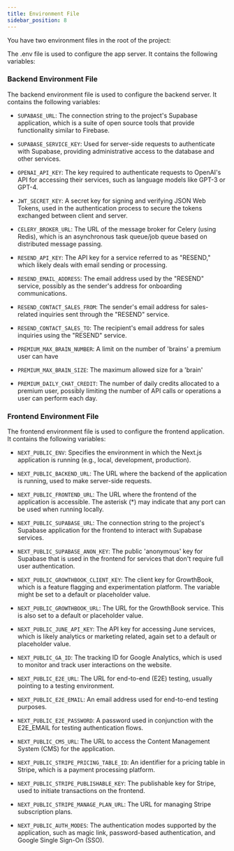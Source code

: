 ---
title: Environment File
sidebar_position: 8
---

You have two environment files in the root of the project:

The .env file is used to configure the app server. It contains the following variables:

### Backend Environment File

The backend environment file is used to configure the backend server. It contains the following variables:

- `SUPABASE_URL`: The connection string to the project's Supabase application, which is a suite of open source tools that provide functionality similar to Firebase.

- `SUPABASE_SERVICE_KEY`: Used for server-side requests to authenticate with Supabase, providing administrative access to the database and other services.

- `OPENAI_API_KEY`: The key required to authenticate requests to OpenAI's API for accessing their services, such as language models like GPT-3 or GPT-4.

- `JWT_SECRET_KEY`: A secret key for signing and verifying JSON Web Tokens, used in the authentication process to secure the tokens exchanged between client and server.

- `CELERY_BROKER_URL`: The URL of the message broker for Celery (using Redis), which is an asynchronous task queue/job queue based on distributed message passing.

- `RESEND_API_KEY`: The API key for a service referred to as "RESEND," which likely deals with email sending or processing.

- `RESEND_EMAIL_ADDRESS`: The email address used by the "RESEND" service, possibly as the sender's address for onboarding communications.

- `RESEND_CONTACT_SALES_FROM`: The sender's email address for sales-related inquiries sent through the "RESEND" service.

- `RESEND_CONTACT_SALES_TO`: The recipient's email address for sales inquiries using the "RESEND" service.

- `PREMIUM_MAX_BRAIN_NUMBER`: A limit on the number of 'brains' a premium user can have

- `PREMIUM_MAX_BRAIN_SIZE`: The maximum allowed size for a 'brain'

- `PREMIUM_DAILY_CHAT_CREDIT`: The number of daily credits allocated to a premium user, possibly limiting the number of API calls or operations a user can perform each day.

### Frontend Environment File

The frontend environment file is used to configure the frontend application. It contains the following variables:

- `NEXT_PUBLIC_ENV`: Specifies the environment in which the Next.js application is running (e.g., local, development, production).

- `NEXT_PUBLIC_BACKEND_URL`: The URL where the backend of the application is running, used to make server-side requests.

- `NEXT_PUBLIC_FRONTEND_URL`: The URL where the frontend of the application is accessible. The asterisk (*) may indicate that any port can be used when running locally.

- `NEXT_PUBLIC_SUPABASE_URL`: The connection string to the project's Supabase application for the frontend to interact with Supabase services.

- `NEXT_PUBLIC_SUPABASE_ANON_KEY`: The public 'anonymous' key for Supabase that is used in the frontend for services that don't require full user authentication.

- `NEXT_PUBLIC_GROWTHBOOK_CLIENT_KEY`: The client key for GrowthBook, which is a feature flagging and experimentation platform. The variable might be set to a default or placeholder value.

- `NEXT_PUBLIC_GROWTHBOOK_URL`: The URL for the GrowthBook service. This is also set to a default or placeholder value.

- `NEXT_PUBLIC_JUNE_API_KEY`: The API key for accessing June services, which is likely analytics or marketing related, again set to a default or placeholder value.

- `NEXT_PUBLIC_GA_ID`: The tracking ID for Google Analytics, which is used to monitor and track user interactions on the website.

- `NEXT_PUBLIC_E2E_URL`: The URL for end-to-end (E2E) testing, usually pointing to a testing environment.

- `NEXT_PUBLIC_E2E_EMAIL`: An email address used for end-to-end testing purposes.

- `NEXT_PUBLIC_E2E_PASSWORD`: A password used in conjunction with the E2E_EMAIL for testing authentication flows.

- `NEXT_PUBLIC_CMS_URL`: The URL to access the Content Management System (CMS) for the application.

- `NEXT_PUBLIC_STRIPE_PRICING_TABLE_ID`: An identifier for a pricing table in Stripe, which is a payment processing platform.

- `NEXT_PUBLIC_STRIPE_PUBLISHABLE_KEY`: The publishable key for Stripe, used to initiate transactions on the frontend.

- `NEXT_PUBLIC_STRIPE_MANAGE_PLAN_URL`: The URL for managing Stripe subscription plans.

- `NEXT_PUBLIC_AUTH_MODES`: The authentication modes supported by the application, such as magic link, password-based authentication, and Google Single Sign-On (SSO).
